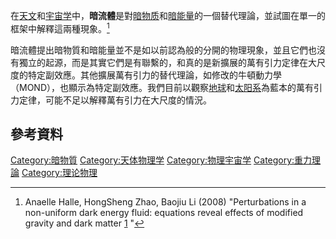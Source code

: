 {{Physical cosmology}}
在[[天文學|天文]]和[[宇宙学|宇宙学]]中，'''暗流體'''是對[[暗物质|暗物质]]和[[暗能量|暗能量]]的一個替代理論，並試圖在單一的框架中解釋這兩種現象。<ref>Anaelle Halle, HongSheng Zhao, Baojiu Li (2008) "Perturbations in a non-uniform dark energy fluid: equations reveal effects of modified gravity and dark matter [http://arxiv.org/abs/0711.0958] {{Wayback|url=http://arxiv.org/abs/0711.0958 |date=20160813204828 }}"</ref>

暗流體提出暗物質和暗能量並不是如以前認為般的分開的物理現象，並且它們也沒有獨立的起源，而是其實它們是有聯繫的，和真的是新擴展的萬有引力定律在大尺度的特定副效應。其他擴展萬有引力的替代理論，如修改的牛頓動力學（MOND），也顯示為特定副效應。我們目前以觀察[[地球|地球]]和[[太阳系|太阳系]]為藍本的萬有引力定律，可能不足以解釋萬有引力在大尺度的情況。

==參考資料==
{{reflist}}

{{暗物质}}

[[Category:暗物質|Category:暗物質]]
[[Category:天体物理学|Category:天体物理学]]
[[Category:物理宇宙学|Category:物理宇宙学]]
[[Category:重力理論|Category:重力理論]]
[[Category:理论物理|Category:理论物理]]